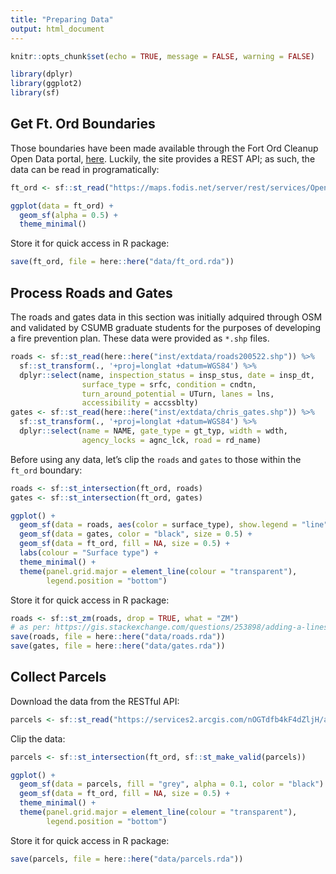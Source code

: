 ```yaml
---
title: "Preparing Data"
output: html_document
---
```


```r
knitr::opts_chunk$set(echo = TRUE, message = FALSE, warning = FALSE)
```

```r
library(dplyr)
library(ggplot2)
library(sf)
```

## Get Ft. Ord Boundaries

Those boundaries have been made available through the Fort Ord Cleanup Open Data portal, [here](https://fort-ord-cleanup-open-data-cespk.hub.arcgis.com/datasets/installation-historical-area/geoservice?geometry=-122.233%2C36.515%2C-121.354%2C36.708). Luckily, the site provides a REST API; as such, the data can be read in programatically:

```r
ft_ord <- sf::st_read("https://maps.fodis.net/server/rest/services/OpenData/AdministrativeBoundaries/FeatureServer/4/query?where=1%3D1&outFields=*&outSR=4326&f=json")

ggplot(data = ft_ord) +
  geom_sf(alpha = 0.5) + 
  theme_minimal()
```

Store it for quick access in R package:

```r
save(ft_ord, file = here::here("data/ft_ord.rda"))
```

## Process Roads and Gates

The roads and gates data in this section was initially adquired through OSM and validated by CSUMB graduate students for the purposes of developing a fire prevention plan. These data were provided as `*.shp` files.

```r
roads <- sf::st_read(here::here("inst/extdata/roads200522.shp")) %>%
  sf::st_transform(., '+proj=longlat +datum=WGS84') %>%
  dplyr::select(name, inspection_status = insp_stus, date = insp_dt,
                surface_type = srfc, condition = cndtn, 
                turn_around_potential = UTurn, lanes = lns, 
                accessibility = accssblty)
gates <- sf::st_read(here::here("inst/extdata/chris_gates.shp")) %>%
  sf::st_transform(., '+proj=longlat +datum=WGS84') %>%
  dplyr::select(name = NAME, gate_type = gt_typ, width = wdth, 
                agency_locks = agnc_lck, road = rd_name)
```

Before using any data, let's clip the `roads` and `gates` to those within the `ft_ord` boundary:

```r
roads <- sf::st_intersection(ft_ord, roads)
gates <- sf::st_intersection(ft_ord, gates)
```

```r
ggplot() +
  geom_sf(data = roads, aes(color = surface_type), show.legend = "line") +
  geom_sf(data = gates, color = "black", size = 0.5) +
  geom_sf(data = ft_ord, fill = NA, size = 0.5) +
  labs(colour = "Surface type") +
  theme_minimal() + 
  theme(panel.grid.major = element_line(colour = "transparent"),
        legend.position = "bottom")
``` 

Store it for quick access in R package:

```r
roads <- sf::st_zm(roads, drop = TRUE, what = "ZM")
# as per: https://gis.stackexchange.com/questions/253898/adding-a-linestring-by-st-read-in-shiny-leaflet
save(roads, file = here::here("data/roads.rda"))
save(gates, file = here::here("data/gates.rda"))
```


## Collect Parcels

Download the data from the RESTful API:

```r
parcels <- sf::st_read("https://services2.arcgis.com/nOGTdfb4kF4dZljH/arcgis/rest/services/Parcels_Data/FeatureServer/0/query?where=1%3D1&outFields=*&outSR=4326&f=json")
```

Clip the data:

```r
parcels <- sf::st_intersection(ft_ord, sf::st_make_valid(parcels))
```

```r
ggplot() +
  geom_sf(data = parcels, fill = "grey", alpha = 0.1, color = "black") +
  geom_sf(data = ft_ord, fill = NA, size = 0.5) +
  theme_minimal() + 
  theme(panel.grid.major = element_line(colour = "transparent"),
        legend.position = "bottom")
```

Store it for quick access in R package:

```r
save(parcels, file = here::here("data/parcels.rda"))
```